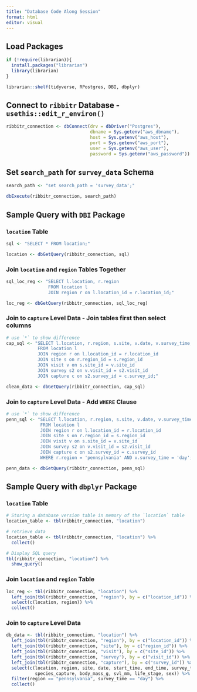 ```yaml
---
title: "Database Code Along Session"
format: html
editor: visual
---
```


## Load Packages
```r

if (!require(librarian)){
  install.packages("librarian")
  library(librarian)
}

librarian::shelf(tidyverse, RPostgres, DBI, dbplyr)

```

## Connect to `ribbitr` Database - `usethis::edit_r_environ()`
```r

ribbitr_connection <- dbConnect(drv = dbDriver("Postgres"),
                                dbname = Sys.getenv("aws_dbname"),
                                host = Sys.getenv("aws_host"),
                                port = Sys.getenv("aws_port"),
                                user = Sys.getenv("aws_user"),
                                password = Sys.getenv("aws_password"))


```

## Set `search_path` for `survey_data` Schema
```r

search_path <- "set search_path = 'survey_data';"

dbExecute(ribbitr_connection, search_path)

```

## Sample Query with `DBI` Package

### `location` Table
```r

sql <- "SELECT * FROM location;"

location <- dbGetQuery(ribbitr_connection, sql)


```

### Join `location` and `region` Tables Together
```r

sql_loc_reg <- "SELECT l.location, r.region
                FROM location l
                JOIN region r on l.location_id = r.location_id;"

loc_reg <- dbGetQuery(ribbitr_connection, sql_loc_reg)

```

### Join to `capture` Level Data - Join tables first then select columns
```r

# use `*` to show difference
cap_sql <- "SELECT l.location, r.region, s.site, v.date, v.survey_time, s2.start_time, s2.end_time, c.species_capture
            FROM location l
            JOIN region r on l.location_id = r.location_id
            JOIN site s on r.region_id = s.region_id
            JOIN visit v on s.site_id = v.site_id
            JOIN survey s2 on v.visit_id = s2.visit_id
            JOIN capture c on s2.survey_id = c.survey_id;"

clean_data <- dbGetQuery(ribbitr_connection, cap_sql)

```

### Join to `capture` Level Data - Add `WHERE` Clause
```r

# use `*` to show difference
penn_sql <- "SELECT l.location, r.region, s.site, v.date, v.survey_time, s2.start_time, s2.end_time, c.species_capture
             FROM location l
             JOIN region r on l.location_id = r.location_id
             JOIN site s on r.region_id = s.region_id
             JOIN visit v on s.site_id = v.site_id
             JOIN survey s2 on v.visit_id = s2.visit_id
             JOIN capture c on s2.survey_id = c.survey_id
             WHERE r.region = 'pennsylvania' AND v.survey_time = 'day';"

penn_data <- dbGetQuery(ribbitr_connection, penn_sql)
```

## Sample Query with `dbplyr` Package

### `location` Table
```r
# Storing a database version table in memory of the `location` table
location_table <- tbl(ribbitr_connection, "location")

# retrieve data
location_table <- tbl(ribbitr_connection, "location") %>% 
  collect()

# Display SQL query
tbl(ribbitr_connection, "location") %>%
  show_query()

```

### Join `location` and `region` Table
```r
loc_reg <- tbl(ribbitr_connection, "location") %>%
  left_join(tbl(ribbitr_connection, "region"), by = c("location_id")) %>%
  select(c(location, region)) %>%
  collect()

```

### Join to `capture` Level Data
```r

db_data <- tbl(ribbitr_connection, "location") %>%
  left_join(tbl(ribbitr_connection, "region"), by = c("location_id")) %>%
  left_join(tbl(ribbitr_connection, "site"), by = c("region_id")) %>%
  left_join(tbl(ribbitr_connection, "visit"), by = c("site_id")) %>%
  left_join(tbl(ribbitr_connection, "survey"), by = c("visit_id")) %>%
  left_join(tbl(ribbitr_connection, "capture"), by = c("survey_id")) %>%
  select(c(location, region, site, date, start_time, end_time, survey_time, duration_minutes,
           species_capture, body_mass_g, svl_mm, life_stage, sex)) %>% 
  filter(region == "pennsylvania", survey_time == "day") %>% 
  collect()


```


